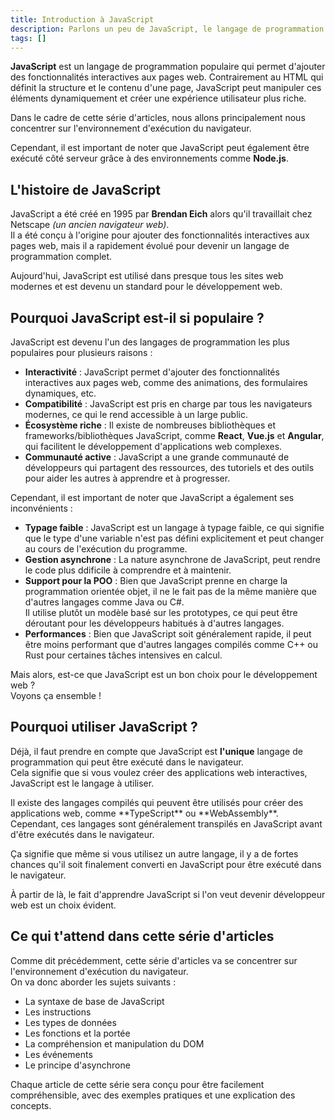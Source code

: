 ```yaml
---
title: Introduction à JavaScript
description: Parlons un peu de JavaScript, le langage de programmation incontournable pour le développement web.
tags: []
---
```



**JavaScript** est un langage de programmation populaire qui permet d'ajouter des fonctionnalités interactives aux pages web.
Contrairement au HTML qui définit la structure et le contenu d'une page, JavaScript peut manipuler ces éléments dynamiquement et créer une expérience utilisateur plus riche.

<Callout type="note" title="Environnement d'exécution">
  Dans le cadre de cette série d'articles, nous allons principalement nous concentrer sur l'environnement d'exécution du navigateur.

  Cependant, il est important de noter que JavaScript peut également être exécuté côté serveur grâce à des environnements comme **Node.js**.
</Callout>

## L'histoire de JavaScript

JavaScript a été créé en 1995 par **Brendan Eich** alors qu'il travaillait chez Netscape _(un ancien navigateur web)_.  
Il a été conçu à l'origine pour ajouter des fonctionnalités interactives aux pages web, mais il a rapidement évolué pour devenir un langage de programmation complet.

Aujourd'hui, JavaScript est utilisé dans presque tous les sites web modernes et est devenu un standard pour le développement web.

## Pourquoi JavaScript est-il si populaire ?

JavaScript est devenu l'un des langages de programmation les plus populaires pour plusieurs raisons :

- **Interactivité** : JavaScript permet d'ajouter des fonctionnalités interactives aux pages web, comme des animations, des formulaires dynamiques, etc.
- **Compatibilité** : JavaScript est pris en charge par tous les navigateurs modernes, ce qui le rend accessible à un large public.
- **Écosystème riche** : Il existe de nombreuses bibliothèques et frameworks/bibliothèques JavaScript, comme **React**, **Vue.js** et **Angular**, qui facilitent le développement d'applications web complexes.
- **Communauté active** : JavaScript a une grande communauté de développeurs qui partagent des ressources, des tutoriels et des outils pour aider les autres à apprendre et à progresser.

Cependant, il est important de noter que JavaScript a également ses inconvénients :

- **Typage faible** : JavaScript est un langage à typage faible, ce qui signifie que le type d'une variable n'est pas défini explicitement et peut changer au cours de l'exécution du programme.
- **Gestion asynchrone** : La nature asynchrone de JavaScript, peut rendre le code plus ddificile à comprendre et à maintenir.
- **Support pour la POO** : Bien que JavaScript prenne en charge la programmation orientée objet, il ne le fait pas de la même manière que d'autres langages comme Java ou C#.  
  Il utilise plutôt un modèle basé sur les prototypes, ce qui peut être déroutant pour les développeurs habitués à d'autres langages.
- **Performances** : Bien que JavaScript soit généralement rapide, il peut être moins performant que d'autres langages compilés comme C++ ou Rust pour certaines tâches intensives en calcul.

Mais alors, est-ce que JavaScript est un bon choix pour le développement web ?  
Voyons ça ensemble !

## Pourquoi utiliser JavaScript ?

Déjà, il faut prendre en compte que JavaScript est **l'unique** langage de programmation qui peut être exécuté dans le navigateur.  
Cela signifie que si vous voulez créer des applications web interactives, JavaScript est le langage à utiliser.

<Callout type="note" title="Le cas des langages compilés">
  Il existe des langages compilés qui peuvent être utilisés pour créer des applications web, comme **TypeScript** ou **WebAssembly**.  
  Cependant, ces langages sont généralement transpilés en JavaScript avant d'être exécutés dans le navigateur.

  Ça signifie que même si vous utilisez un autre langage, il y a de fortes chances qu'il soit finalement converti en JavaScript pour être exécuté dans le navigateur.
</Callout>

À partir de là, le fait d'apprendre JavaScript si l'on veut devenir développeur web est un choix évident.

## Ce qui t'attend dans cette série d'articles

Comme dit précédemment, cette série d'articles va se concentrer sur l'environnement d'exécution du navigateur.  
On va donc aborder les sujets suivants :

- La syntaxe de base de JavaScript
- Les instructions
- Les types de données
- Les fonctions et la portée
- La compréhension et manipulation du DOM
- Les événements
- Le principe d'asynchrone

Chaque article de cette série sera conçu pour être facilement compréhensible, avec des exemples pratiques et une explication des concepts.